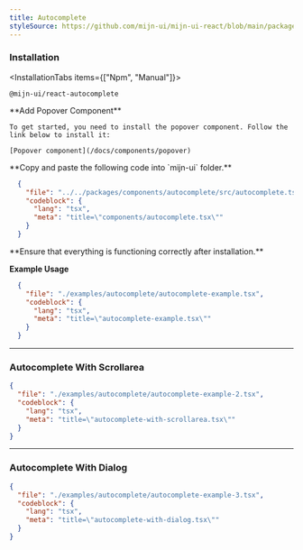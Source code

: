 ```yaml
---
title: Autocomplete
styleSource: https://github.com/mijn-ui/mijn-ui-react/blob/main/packages/theme/src/components/autocomplete.ts
---
```



<ComponentPreview>
  <AutocompleteExample />
</ComponentPreview>

### Installation

<InstallationTabs items={["Npm", "Manual"]}>
  <InstallationTabsContent value="Npm">
  ```package-install
  @mijn-ui/react-autocomplete
  ```
  </InstallationTabsContent>
  
  <InstallationTabsContent value="Manual">
  <Steps>
  <Step>
  **Add Popover Component**

    To get started, you need to install the popover component. Follow the link below to install it:

    [Popover component](/docs/components/popover)
  </Step>
  <Step>
  **Copy and paste the following code into `mijn-ui` folder.**

  ```json doc-gen:file
    {
      "file": "../../packages/components/autocomplete/src/autocomplete.tsx",
      "codeblock": {
        "lang": "tsx",
        "meta": "title=\"components/autocomplete.tsx\""
      }
    }
  ``` 
  </Step>
  
  <Step>
  **Ensure that everything is functioning correctly after installation.**
  </Step>
</Steps>
</InstallationTabsContent>
</InstallationTabs>

**Example Usage**

```json doc-gen:file
  {
    "file": "./examples/autocomplete/autocomplete-example.tsx",
    "codeblock": {
      "lang": "tsx",
      "meta": "title=\"autocomplete-example.tsx\""
    }
  }
```

---

### Autocomplete With Scrollarea

<ComponentPreview>
  <AutocompleteWithScrollArea />
</ComponentPreview>

```json doc-gen:file
{
  "file": "./examples/autocomplete/autocomplete-example-2.tsx",
  "codeblock": {
    "lang": "tsx",
    "meta": "title=\"autocomplete-with-scrollarea.tsx\""
  }
}
```

---

### Autocomplete With Dialog

<ComponentPreview>
  <AutocompleteWithDialog />
</ComponentPreview>

```json doc-gen:file
{
  "file": "./examples/autocomplete/autocomplete-example-3.tsx",
  "codeblock": {
    "lang": "tsx",
    "meta": "title=\"autocomplete-with-dialog.tsx\""
  }
}
```
